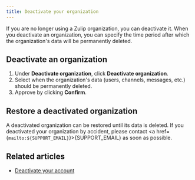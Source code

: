 ```yaml
---
title: Deactivate your organization
---
```




If you are no longer using a Zulip organization, you can deactivate it. When you
deactivate an organization, you can specify the time period after which the
organization's data will be permanently deleted.

## Deactivate an organization

<OwnerOnly />

<FlattenedSteps>
  <NavigationSteps target="settings/organization-profile" />

  1. Under **Deactivate organization**, click **Deactivate organization**.
  1. Select when the organization's data (users, channels, messages, etc.)
     should be permanently deleted.
  1. Approve by clicking **Confirm**.
</FlattenedSteps>

## Restore a deactivated organization

A deactivated organization can be restored until its data is deleted.
If you deactivated your organization by accident, please contact
<a href={`mailto:${SUPPORT_EMAIL}`}>{SUPPORT_EMAIL}</a> as soon as possible.

## Related articles

* [Deactivate your account](/help/deactivate-your-account)
